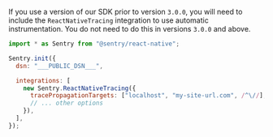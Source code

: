 <Alert level="Info" title="Prior Versions">

If you use a version of our SDK prior to version `3.0.0`, you will need to include the `ReactNativeTracing` integration to use automatic instrumentation. You do not need to do this in versions `3.0.0` and above.

</Alert>

```javascript
import * as Sentry from "@sentry/react-native";

Sentry.init({
  dsn: "___PUBLIC_DSN___",

  integrations: [
    new Sentry.ReactNativeTracing({
      tracePropagationTargets: ["localhost", "my-site-url.com", /^\//],
      // ... other options
    }),
  ],
});
```

